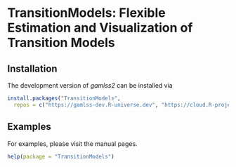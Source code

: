 <!-- README.md is generated from README.qmd via: quarto render README.qmd --to gfm -->

# TransitionModels: Flexible Estimation and Visualization of Transition Models

## Installation

The development version of *gamlss2* can be installed via

```r
install.packages("TransitionModels",
  repos = c("https://gamlss-dev.R-universe.dev", "https://cloud.R-project.org"))
```

## Examples

For examples, please visit the manual pages.

```r
help(package = "TransitionModels")
```

